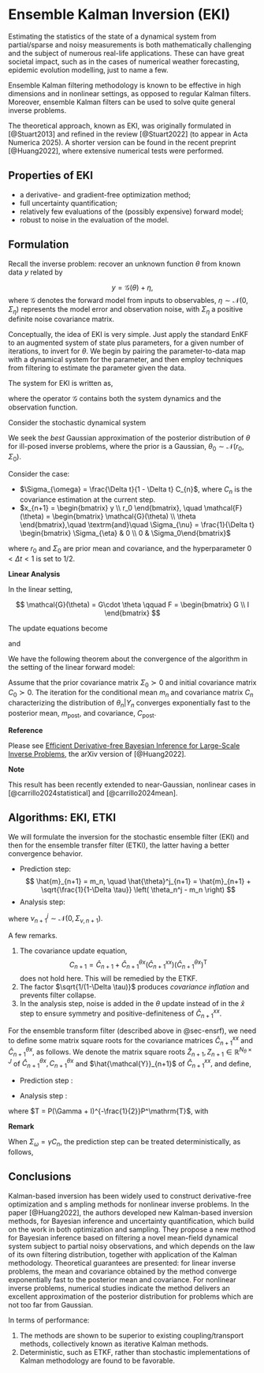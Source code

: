# Ensemble Kalman Inversion (EKI)

Estimating the statistics of the state of a dynamical system from partial/sparse and noisy measurements is both mathematically challenging and the subject of numerous real-life applications. These can have great societal impact, such as in the cases of numerical weather forecasting, epidemic evolution modelling, just to name a few.

Ensemble Kalman filtering methodology is known to be effective in high dimensions and in nonlinear settings, as opposed to regular Kalman filters. Moreover, ensemble Kalman filters can be used to solve quite general inverse problems.

The theoretical approach, known as EKI, was originally formulated in [@Stuart2013] and refined in the review [@Stuart2022] (to appear in Acta Numerica 2025). A shorter version can be found in the recent preprint [@Huang2022], where extensive numerical tests were performed.

## Properties of EKI

- a derivative- and gradient-free optimization method;
- full uncertainty quantification;
- relatively few evaluations of the (possibly expensive) forward model;
- robust to noise in the evaluation of the model.


## Formulation

Recall the inverse problem: recover an unknown function $\theta$ from known data $y$ related by

$$
 y = \mathcal{G}(\theta) + \eta,
$$
where $\mathcal{G}$ denotes the forward model from inputs to observables, $\eta \sim \mathcal{N}(0, \Sigma_{\eta})$ 
represents the model error and observation noise, with $\Sigma_{\eta}$ a positive definite noise covariance matrix.

Conceptually, the idea of EKI is very simple. Just apply the standard EnKF to an augmented system of 
state plus parameters, for a given number of iterations, to invert for $\theta.$ 
 We begin by pairing the parameter-to-data map with a dynamical system for the parameter, and then 
 employ techniques from filtering to estimate the parameter given the data.

The system for EKI is written as,

\begin{align*}
    \theta_{n+1} &=  \theta_n\\
    y_{n+1} &=  \mathcal{G}(\theta_{n+1}) + \eta_{n+1},
\end{align*}

where the operator $\mathcal{G}$ contains both the system dynamics and the observation function.

Consider the stochastic dynamical system


\begin{align}
  &\textrm{evolution:}    && \theta_{n+1} = \theta_{n}  +  \omega_{n+1}, &&\omega_{n+1} \sim \mathcal{N}(0,\Sigma_{\omega}),\\
  &\textrm{observation:}  && x_{n+1} = \mathcal{F}(\theta_{n+1}) + \nu_{n+1}, &&\nu_{n+1} \sim \mathcal{N}(0,\Sigma_{\nu}).
\end{align}



We seek the *best* Gaussian approximation of the posterior distribution of $\theta$ for ill-posed 
inverse problems, where the prior is a Gaussian, $\theta_0 \sim \mathcal{N}(r_0, \Sigma_0).$


Consider the case:

- $\Sigma_{\omega} = \frac{\Delta t}{1 - \Delta t} C_{n}$, where  $C_{n}$ is the covariance estimation at the current step.  
- $x_{n+1} = \begin{bmatrix} y \\ r_0 \end{bmatrix}, \quad 
\mathcal{F}(\theta) = \begin{bmatrix} \mathcal{G}(\theta) \\ \theta  \end{bmatrix},\quad 
\textrm{and}\quad \Sigma_{\nu} = \frac{1}{\Delta t} \begin{bmatrix} \Sigma_{\eta} & 0 \\ 0 & \Sigma_0\end{bmatrix}
$ 

where $r_0$ and $\Sigma_0$ are prior mean and covariance, and the hyperparameter 
$0 < \Delta t < 1$ is set to $1/2.$ 

**Linear Analysis**

In the linear setting, 

$$ \mathcal{G}(\theta) = G\cdot \theta \qquad F = \begin{bmatrix} G \\ I  \end{bmatrix} $$

The update equations become

\begin{align*}
    \hat{m}_{n+1} &=  m_n\\
    \hat{C}_{n+1} &=  \frac{1}{1 - \Delta t} C_{n}
\end{align*}

and

\begin{align*}
        m_{n+1} &= m_{n} + \hat{C}_{n+1} F^T (F  \hat{C}_{n+1} F^T + \Sigma_{\nu,n+1})^{-1} (x_{n+1} - F m_{n}) \\
         C_{n+1}&= \hat{C}_{n+1} - \hat{C}_{n+1} F^T(F  \hat{C}_{n+1} F^T + \Sigma_{\nu,n+1})^{-1} F \hat{C}_{n+1}, 
\end{align*}


We have the following theorem about the convergence of the 
algorithm in the setting of the linear forward model:

::: {.callout-important title="Theorem (EKI)" icon="false"}

Assume that the prior covariance matrix $\Sigma_{0} \succ 0$ and initial covariance matrix 
$C_{0} \succ 0.$
The iteration for the conditional mean $m_n$ and covariance matrix $C_{n}$ characterizing 
the distribution of $\theta_n|Y_n$ converges exponentially fast to the posterior mean, 
$m_{\mathrm{post}},$ and covariance, $C_{\mathrm{post}}.$
:::        
         
**Reference**    

Please see  [Efficient Derivative-free Bayesian Inference for Large-Scale Inverse Problems](https://arxiv.org/abs/2204.04386),
 the arXiv version of [@Huang2022].

 **Note**

 This result has been recently extended to near-Gaussian, nonlinear cases in [@carrillo2024statistical] and [@carrillo2024mean]. 

## Algorithms: EKI, ETKI

We will formulate the inversion for the stochastic ensemble filter (EKI) and then for the ensemble transfer filter (ETKI), the latter having a better convergence behavior.

::: {.callout-note title="EKI" icon="false"}

- Prediction step:
  $$ 
  \hat{m}_{n+1} = m_n, \quad  
  \hat{\theta}^j_{n+1} = \hat{m}_{n+1} + \sqrt{\frac{1}{1-\Delta \tau}} \left(  \theta_n^j - m_n \right)
  $$
- Analysis step:
  
\begin{align*}
&\hat{x}_{n+1}^{j} = \mathcal{F}(\hat{\theta}_{n+1}^{j}) , \qquad \hat{x}_{n+1} = \frac{1}{J}\sum_{j=1}^{J}\hat{x}_{n+1}^{j},\\
&\hat{C}_{n+1}^{\theta x} = \frac{1}{J-1}\sum_{j=1}^{J}(\hat{\theta}_{n+1}^{j} - \hat{m}_{n+1})(\hat{x}_{n+1}^{j} - \hat{x}_{n+1})^\mathrm{T} , \\
&\hat{C}_{n+1}^{xx} = \frac{1}{J-1}\sum_{j=1}^{J}(\hat{x}_{n+1}^{j} - \hat{x}_{n+1})(\hat{x}_{n+1}^{j} - \hat{x}_{n+1})^\mathrm{T} +\Sigma_{\nu,n+1}, \\
&\theta_{n+1}^{j} = \hat{\theta}_{n+1}^{j} + \hat{C}_{n+1}^{\theta x}\left(\hat{C}_{n+1}^{xx}\right)^{-1}(x - \hat{x}_{n+1}^{j} - \nu_{n+1}^{j}),\\
&m_{n+1} = \frac{1}{J} \sum_{j=1}^{J} \theta_{n+1}^{j} ,
\end{align*}

where $\nu_{n+1}^{j} \sim \mathcal{N}(0,\Sigma_{\nu,n+1}).$

:::

A few remarks.

1. The covariance update equation,
    $$
    C_{n+1} = \hat{C}_{n+1} + \hat{C}_{n+1}^{\theta x} \left( \hat{C}_{n+1}^{x x}  \right) \left(\hat{C}_{n+1}^{\theta x}\right)^\mathrm{T}
$$
    does not hold here. This will be remedied by the ETKF.
2. The factor $\sqrt{1/(1-\Delta \tau)}$ produces *covariance inflation* and prevents filter collapse.
3. In the analysis step, noise is added in the $\theta$  update instead of in the $\hat{x}$ step to ensure 
   symmetry and positive-definiteness of $\hat{C}_{n+1}^{xx}.$

For the ensemble transform filter (described above in @sec-ensrf), we need to define some matrix square roots for the covariance matrices $\hat{C}_{n+1}^{xx}$ 
and $\hat{C}_{n+1}^{\theta x},$ as follows. We denote the matrix square roots 
$\hat{Z}_{n+1},\, Z_{n+1} \in \mathbb{R}^{N_{\theta}\times J}$ of 
$\hat{C}_{n+1}^{\theta x},\,C_{n+1}^{\theta x}$ and $\hat{\mathcal{Y}}_{n+1}$ of $\hat{C}_{n+1}^{x x},$ and define,


\begin{align*}
    \hat{Z}_{n+1} &= \frac{1}{\sqrt{J-1}}\Big(\hat{\theta}_{n+1}^{1} - \hat{m}_{n+1}\quad \hat{\theta}_{n+1}^{2} - \hat{m}_{n+1}\quad...\quad\hat{\theta}_{n+1}^{J} - \hat{m}_{n+1} \Big),\\
    Z_{n+1} &= \frac{1}{\sqrt{J-1}}\Big(\theta_{n+1}^{1} - m_{n+1}\quad \theta_{n+1}^{2} - m_{n+1}\quad...\quad\theta_{n+1}^{J} - m_{n+1} \Big),\\
    \hat{\mathcal{Y}}_{n+1} &= \frac{1}{\sqrt{J-1}}\Big(\hat{x}_{n+1}^{1} - \hat{x}_{n+1}\quad \hat{x}_{n+1}^{2} - \hat{x}_{n+1}\quad...\quad\hat{x}_{n+1}^{J} - \hat{x}_{n+1} \Big).
\end{align*}



::: {.callout-tip title="ETKI" icon="false"}

- Prediction step :


\begin{align*}
\hat{\theta}_{n+1}^{j} &= \theta_{n}^{j}  + \omega_{n+1}^{j},\\ 
\hat{m}_{n+1} &= \frac{1}{J}\sum_{j=1}^{J}\hat{\theta}_{n+1}^{j}
\end{align*}

    
    
- Analysis step :
    

\begin{align*}
&m_{n+1} = \hat{m}_{n+1} + \hat{C}_{n+1}^{\theta x}\left(\hat{C}_{n+1}^{xx}\right)^{-1}(x - \hat{x}_{n+1})\\
&Z_{n+1} = \hat{Z}_{n+1} T
\end{align*}

where $T = P(\Gamma + I)^{-\frac{1}{2}}P^\mathrm{T}$, with 

\begin{align*}
\textrm{SVD:} \quad \hat{\mathcal{Y}}_{n+1} \Sigma_{\nu,n+1}^{-1} \hat{\mathcal{Y}}_{n+1} = P\Gamma P^\mathrm{T}
\end{align*}


**Remark** 

When $\Sigma_{\omega} = \gamma C_n$, the prediction step can be treated deterministically, as follows,


\begin{align*}
\hat{m}_{n+1} &= m_n \\
\hat{\theta}_{n+1}^{j} &= \hat{m}_{n+1} + \sqrt{1 + \gamma} \; (\theta_n^{j} - m_n)\\ 
\end{align*}


:::



## Conclusions


Kalman-based inversion has been widely used to construct derivative-free optimization and s
ampling methods for nonlinear inverse problems. In the paper [@Huang2022], the authors
developed new Kalman-based 
inversion methods, for Bayesian inference and uncertainty quantification, which build on the 
work in both optimization and sampling. They propose a new method for Bayesian inference based 
on filtering a novel mean-field dynamical system subject to partial noisy observations, and 
which depends on the law of its own filtering distribution, together with application of the 
Kalman methodology. Theoretical guarantees are presented: for linear inverse problems, the 
mean and covariance obtained by the method converge exponentially fast to the posterior mean 
and covariance. For nonlinear inverse problems, numerical studies indicate the method delivers 
an excellent approximation of the posterior distribution for problems which are not too far 
from Gaussian.

In terms of performance:

1. The methods are shown to be superior to existing coupling/transport methods, collectively known as
iterative Kalman methods.
2. Deterministic, such as ETKF, rather than stochastic implementations of Kalman 
methodology are found to be favorable.